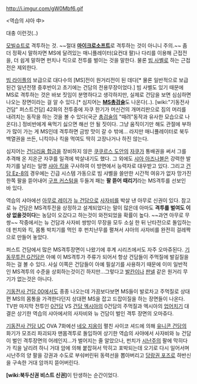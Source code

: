 http://i.imgur.com/gW0Mbf6.gif

<역습의 샤아 中>

대충 이런것(..)

[[모빌슈트]]로 격투하는 것. ~~절대 '''[[마이크로소프트]]'''로 격투하는 것이 아니니 주의.~~ 좀 더 정확시 말하자면 MS에 달려있는 매니퓰레이터(요컨대 팔)나 다리를 이용해 근접전을, 더 쉽게 말하면 펀치나 킥으로 전투를 벌이는 것을 말한다. 물론 [[빔 사벨]]로 하는 근접전은 제외한다.

[[빔 라이플]]의 보급으로 대다수의 [MS]전이 원거리전이 된 데다[* 물론 일반적으로 보급된건 일년전쟁 중후반이고 초기에는 건담의 전용무장이었다.] 빔 사벨도 있기 때문에 MS로 격투하는 것은 바보 짓임이 분명하다고 생각하지만, 실제로 건담을 보면 심심하면 나오는 장면이라는 걸 알 수 있다.[* 심지어는 '''[[MS]][[총검술]]'''도 나온다(..). [wiki:"기동전사 건담" 퍼스트건담] 42화의 전투중에 자쿠 한기가 머신건의 개머리판으로 짐의 머리를 내려치는 동작을 하는 것을 볼 수 있다(국군 [[총검술]]의 "때려"동작과 유사한 모습으로 나온다).] 정비반에게 욕먹기 싫으면 해선 안 될 짓이다. 그냥 움직이기만 해도 관절에 부하가 많이 가는 게 MS인데 격투하면 금방 맛이 갈 수 밖에... 라지만 매니퓰레이터로 북두백열권을 쓰든, 니킥이나 킥을 먹여도 딱히 고장나거나 하진 않는다. 

심지어는 [[건다리움 합금]]을 장비하지 않은 [[쿠쿠르스 도안]]의 [[자쿠]]가 통배권을 써서 그를 추격해 온 지온군 자쿠를 일격에 박살내기도 했다. 그 외에도 [[샤아 아즈나블]]은 강력한 발차기를 날리는 일명 [[샤아 킥]]을 구사하여 이 방면에서 능력자로 대우받고 있다. 그리고 [[건담 Ez-8]]의 경우에는 긴급 시스템 가동으로 빔 샤벨을 쓸만한 시간적 여유가 없자 망가진 한쪽 팔을 뜯어내어 [[구프 커스텀]]을 두들겨 패는 '''팔 뜯어 때리기'''라는 MS격투를 선보인 바 있다. 

역습의 샤아에선 [[아무로 레이]]가 [[뉴 건담]]으로 [[사자비]]를 박살 낸 아무로 신권이 있다. 참고로 뉴 건담은 MS격투전을 상정하고 설계되었다는 말이 많은데 아마도 '''격투를 벌여도 이상 없을것이다'''는 농담이 오갔다고 하는것이 와전되었을 확률이 높다. ~~과연 아무로 무쌍~~ 작중에서는 뉴 건담과 사자비 쌍방이 무장을 모두 소실 한 뒤 난타전으로 돌입하는데 펀치와 킥, 몸통 박치기를 먹인 후 펀치난무를 펼쳐서 샤아의 사자비를 완전히 걸레짝으로 만들어 놓았다.

퍼스트 건담에서 많은 MS격투장면이 나왔기에 후계 시리즈에서도 자주 오마쥬된다. [[기동무투전 G건담]]은 아예 이 MS격투가 주류가 되어서 항상 건담들이 주먹질에 발길질을 하는 걸 볼 수 있다. 사실 이쪽은 건담들이 아예 필살기를 사용하기 때문에 이미 일반적인 MS격투의 수준을 상회하는것이긴 하지만...그렇다고 [[발칸]]이나 [[판넬]] 같은 원거리 무기가 없는것은 아니다.

[[기동전사 건담 00]]에서도 종종 나오는데 가끔보다보면 MS들이 발로차고 주먹질로 상대편 MS의 몸통을 가격한다던지 상대편 MS을 잡고 드잡이질을 하는 장면들이 나온다. TV판 마지막 전투인 [[0건담]] VS [[건담 엑시아]]의 0건담의 주먹질과 엑시아의 [[업어치기]] 대결은 상기한 역습의 샤아에서의 사자비와 뉴 건담이 벌인 격투 장면의 오마쥬다.

[[기동전사 건담 UC]] OVA 7화에선 [[네오 지옹]]이 펼친 사이코 셔드에 의해 [[유니콘 건담]]의 화기가 모조리 파괴되자 맨몸격투로 돌입하여 상기한 역습의 사야에서 사자비와 뉴 건담이 벌인 격투장면의 어레인지…가 벌어지는 줄 알았으나, 펀치가 [[시난주]]의 팔에 막히다가 킥을 날리려 하니 거대 암에 의해 붙잡혀서 막히고 포박되는데 오기로 다시 일어서며 시난주의 양 팔을 강권과 수도로 부숴버린뒤 동력선을 뽑아버리고 [[찰활공|당랑권 포즈]]로 하반신을 구속한 거대 암까지 뜯어버린다.

'''[wiki:북두신권 비스트 신권]'''이 탄생하는 순간이었다.

